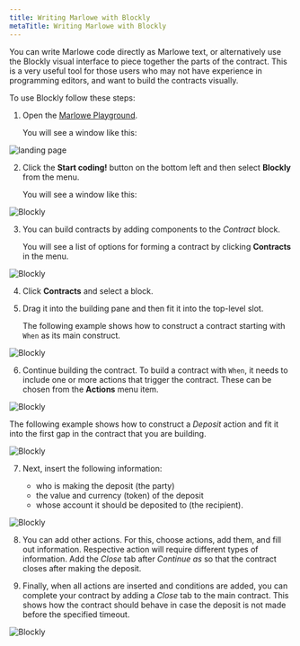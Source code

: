 ```yaml
---
title: Writing Marlowe with Blockly
metaTitle: Writing Marlowe with Blockly
---
```


You can write Marlowe code directly as Marlowe text, or alternatively use the Blockly visual interface to piece together the parts of the contract. This is a very useful tool for those users who may not have experience in programming editors, and want to build the contracts visually.

To use Blockly follow these steps:

1. Open the [Marlowe Playground](https://play.marlowe-finance.io/#/).

    You will see a window like this:
    
![landing page](landing-page.png)

2. Click the **Start coding!** button on the bottom left and then select **Blockly** from the menu.

   You will see a window like this:
   
![Blockly](blockly.png)

3. You can build contracts by adding components to the *Contract* block. 

   You will see a list of options for forming a contract by clicking **Contracts** in the menu. 
   
![Blockly](blockly-contracts.png)

4. Click **Contracts** and select a block.

5. Drag it into the building pane and then fit it into the top-level slot. 

   The following example shows how to construct a contract starting with `When` as its main construct.
   
![Blockly](blockly-four.png)

6. Continue building the contract. To build a contract with `When`, it needs to include one or more actions that trigger the contract. These can be chosen from the **Actions** menu item.

![Blockly](blockly-five.png)

   The following example shows how to construct a *Deposit* action and fit it into the first gap in the contract that you are building.

![Blockly](blockly-six.png)

7. Next, insert the following information:
 
   - who is making the deposit (the party)
   - the value and currency (token) of the deposit
   - whose account it should be deposited to (the recipient).
   
![Blockly](blockly-seven.png)

8. You can add other actions. For this, choose actions, add them, and fill out information. Respective action will require different types of information.  Add the *Close* tab after *Continue as* so that the contract closes after making the deposit.

9. Finally, when all actions are inserted and conditions are added, you can complete your contract by adding a *Close* tab to the main contract. This shows how the contract should behave in case the deposit is not made before the specified timeout. 

![Blockly](blockly-eight.png)

